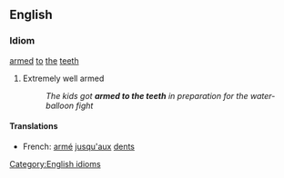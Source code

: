 ==English==

===Idiom===
[[armed]] [[to]] [[the]] [[teeth]]

# Extremely well armed
#:''The kids got '''armed to the teeth''' in preparation for the water-balloon fight''

====Translations====
*French: [[armé]] [[jusqu'a]]ux [[dents]]
[[Category:English idioms]]